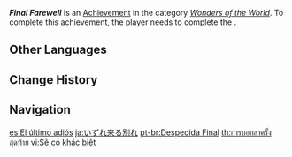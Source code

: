 {{Achievement Infobox
|id           = 84023
|order id     = 4024
|category     = Wonders of the World
|description  = Take part in the Rite of Parting.
|requirements = Complete ''[[The Fond Farewell]].''
|primogems    = 5
|tracking     = 
|hidden       = 1
|quest        = A New Star Approaches
|type         = Quest
}}
'''''Final Farewell''''' is an [[Achievement]] in the category ''[[Wonders of the World]]''. To complete this achievement, the player needs to complete the {{Quest|The Fond Farewell}}.
<!--
==Trivia==

==Video Guides==
{{EVT
|video1   = 
|caption1 = 
}}
-->
==Other Languages==
{{Other Languages
|en      = Final Farewell
|zhs     = 终有一别
|zhs_rm  = Zhōng Yǒu Yī Bié
|zht     = 終有一別
|zht_rm  = Zhōng Yǒu Yī Bié
|zh_tl   = Inevitable Farewell
|ja      = いずれ来る別れ
|ja_rm   = Izure Kuru Wakare
|ja_tl   = Farewell Coming Eventually
|ko      = 이별의 시간
|ko_rm   = Ibyeol-ui Sigan
|ko_tl   = Time of Farewell
|es      = El último adiós
|es_tl   = The Final Goodbye
|fr      = Adieu final
|fr_tl   = Final Farewell
|ru      = Последнее прощание
|ru_tl   = Final Farewell
|th      = การบอกลาครั้งสุดท้าย
|th_rm   = 
|th_tl   = 
|vi      = Sẽ có khác biệt
|vi_tl   = 
|de      = Der letzte Abschied
|de_tl   = The Last Farewell
|id      = Perpisahan Terakhir
|id_tl   = Final Farewell
|pt      = Despedida Final
|pt_tl   = 
|tr      = Son Veda
|tr_tl   = Final Farewell
|it      = Ultimo saluto
|it_tl   = 
}}

==Change History==
{{Change History|1.1}}
<!--
==References==
{{Reflist}}
-->
==Navigation==
{{Achievement Navbox|Wonders of the World|Quest}}

[[es:El último adiós]]
[[ja:いずれ来る別れ]]
[[pt-br:Despedida Final]]
[[th:การบอกลาครั้งสุดท้าย]]
[[vi:Sẽ có khác biệt]]